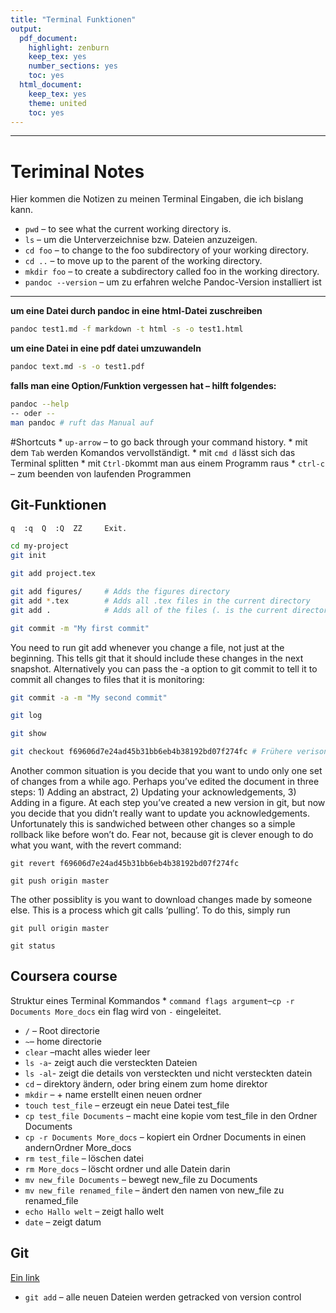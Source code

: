 ```yaml
---
title: "Terminal Funktionen"
output:
  pdf_document:
    highlight: zenburn
    keep_tex: yes
    number_sections: yes
    toc: yes
  html_document:
    keep_tex: yes
    theme: united
    toc: yes
---
```

***

Teriminal Notes
==================
Hier kommen die Notizen zu meinen Terminal Eingaben, die ich bislang kann.


* `pwd` -- to see what the current working directory is.
* `ls` -- um die Unterverzeichnise bzw. Dateien anzuzeigen.
* `cd foo` -- to change to the foo subdirectory of your working directory.
* `cd ..` -- to move up to the parent of the working directory.
* `mkdir foo` -- to create a subdirectory called foo in the working directory.
* `pandoc --version` -- um zu erfahren welche Pandoc-Version installiert ist

***

**um eine Datei durch pandoc in eine html-Datei zuschreiben**

```sh
pandoc test1.md -f markdown -t html -s -o test1.html

```

**um eine Datei in eine pdf datei umzuwandeln**
```sh
pandoc text.md -s -o test1.pdf
```


**falls man eine Option/Funktion vergessen hat --  hilft folgendes:**
```sh
pandoc --help
-- oder -- 
man pandoc # ruft das Manual auf
```

#Shortcuts
* `up-arrow` -- to go back through your command history.
* mit dem `Tab` werden Komandos vervollständigt.
* mit `cmd d` lässt sich das Terminal splitten
* mit `Ctrl-D`kommt man aus einem Programm raus
* `ctrl-c` -- zum beenden von laufenden Programmen

## Git-Funktionen


```sh
q  :q  Q  :Q  ZZ     Exit.
```

```sh
cd my-project
git init
```

```sh
git add project.tex
```

```sh
git add figures/     # Adds the figures directory
git add *.tex        # Adds all .tex files in the current directory
git add .            # Adds all of the files (. is the current directory)

```

```sh
git commit -m "My first commit"
```

You need to run git add whenever you change a file, not just at the beginning. This tells git that it should include these changes in the next snapshot. Alternatively you can pass the -a option to git commit to tell it to commit all changes to files that it is monitoring:

```sh
git commit -a -m "My second commit"
```



```sh
git log
```

```sh
git show
```

```sh
git checkout f69606d7e24ad45b31bb6eb4b38192bd07f274fc # Frühere verison mit dieser Nummer wird aufgerufen.
```

Another common situation is you decide that you want to undo only one set of changes from a while ago. Perhaps you’ve edited the document in three steps: 1) Adding an abstract, 2) Updating your acknowledgements, 3) Adding in a figure. At each step you’ve created a new version in git, but now you decide that you didn’t really want to update you acknowledgements. Unfortunately this is sandwiched between other changes so a simple rollback like before won’t do. Fear not, because git is clever enough to do what you want, with the revert command:

```
git revert f69606d7e24ad45b31bb6eb4b38192bd07f274fc
```

```
git push origin master
```

The other possiblity is you want to download changes made by someone else. This is a process which git calls ‘pulling’. To do this, simply run

```
git pull origin master
```

```
git status
```

## Coursera course

Struktur eines Terminal Kommandos
* `command flags argument`--`cp -r Documents More_docs`
ein flag wird von `-` eingeleitet.

* `/` -- Root directorie
* `~`-- home directorie
* `clear` --macht alles wieder leer
* `ls -a`- zeigt auch die versteckten Dateien
* `ls -al`- zeigt die details von versteckten und nicht versteckten datein
* `cd` -- direktory ändern, oder bring einem zum home direktor
* `mkdir` --  + name erstellt einen neuen ordner
* `touch test_file` -- erzeugt ein neue Datei test_file
* `cp test_file Documents` -- macht eine kopie vom test_file in den Ordner Documents
* `cp -r Documents More_docs` -- kopiert ein Ordner Documents in einen andernOrdner More_docs
* `rm test_file` -- löschen datei
* `rm More_docs` -- löscht ordner und alle Datein darin
* `mv new_file Documents` --  bewegt new_file zu Documents
* `mv new_file renamed_file` -- ändert den namen von new_file zu renamed_file
* `echo Hallo welt` -- zeigt hallo welt
* `date` -- zeigt datum

## Git 
[Ein link](http://gitready.com/)

* `git add` -- alle neuen Dateien werden getracked von version control
